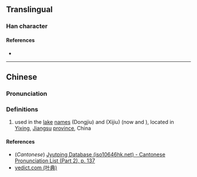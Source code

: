 {{character info/new}}
==Translingual==

===Han character===
{{Han char|rn=85|rad=水|as=03|sn=6|four=|canj=ENO,XENO|ids=⿰氵久}}

====References====
* {{Han ref|kx=0607.051|hdz=31554.041|uh=6C63|ud=27747}}

----

==Chinese==
{{zh-forms}}

===Pronunciation===
{{zh-pron
|m=jiǔ
|c=gwai2
|mc=
|oc=
|cat=pn
}}

===Definitions===
{{zh-hanzi}}

# {{lb|zh|archaic}} used in the [[lake]] [[name]]s {{m|zh|東汣}} (Dongjiu) and {{m|zh|西汣}} (Xijiu) (now {{m|zh|東氿}} and {{m|zh|西氿}}), located in [[w:Yixing|Yixing]], [[Jiangsu]] [[province]], China

====References====
* (''Cantonese'') [http://www.iso10646hk.net/jp/document/download.jsp Jyutping Database (iso10646hk.net) - Cantonese Pronunciation List (Part 2), p. 137]
* [http://yedict.com/htm/6C/6C63.htm yedict.com (叶典)]